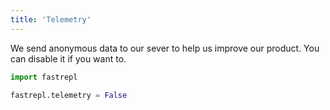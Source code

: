 ```yaml
---
title: 'Telemetry'
---
```


We send anonymous data to our sever to help us improve our product.
You can disable it if you want to.

```python
import fastrepl

fastrepl.telemetry = False
```
